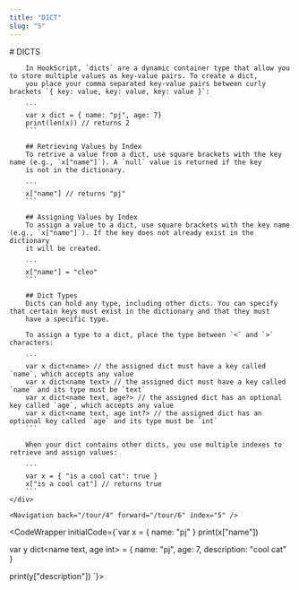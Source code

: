 ```yaml
---
title: "DICT"
slug: "5"
---
```



<InstructionsWrapper>
	<div className="instructions-main">
		# DICTS

		In HookScript, `dicts` are a dynamic container type that allow you to store multiple values as key-value pairs. To create a dict,
		you place your comma separated key-value pairs between curly brackets `{ key: value, key: value, key: value }`:

		```
		var x dict = { name: "pj", age: 7}
		print(len(x)) // returns 2
		```

		## Retrieving Values by Index
		To retrive a value from a dict, use square brackets with the key name (e.g., `x["name"]`). A `null` value is returned if the key
		is not in the dictionary.

		```
		x["name"] // returns "pj"
		```
		
		## Assigning Values by Index
		To assign a value to a dict, use square brackets with the key name (e.g., `x["name"]`). If the key does not already exist in the dictionary
		it will be created.

		```
		x["name"] = "cleo"
		```
	
		## Dict Types
		Dicts can hold any type, including other dicts. You can specify that certain keys must exist in the dictionary and that they must
		have a specific type.
		
		To assign a type to a dict, place the type between `<` and `>` characters:
		
		```
		var x dict<name> // the assigned dict must have a key called `name`, which accepts any value
		var x dict<name text> // the assigned dict must have a key called `name` and its type must be `text`
		var x dict<name text, age?> // the assigned dict has an optional key called `age`, which accepts any value
		var x dict<name text, age int?> // the assigned dict has an optional key called `age` and its type must be `int`
		```

		When your dict contains other dicts, you use multiple indexes to retrieve and assign values:

		```
		var x = { "is a cool cat": true }
		x["is a cool cat"] // returns true
		```
	</div>

	<Navigation back="/tour/4" forward="/tour/6" index="5" />

</InstructionsWrapper>

<CodeWrapper initialCode={`var x = { name: "pj" }
print(x["name"])

var y dict<name text, age int> = {
	name: "pj",
	age: 7,
	description: "cool cat"
}

print(y["description"])
`}>
</CodeWrapper>